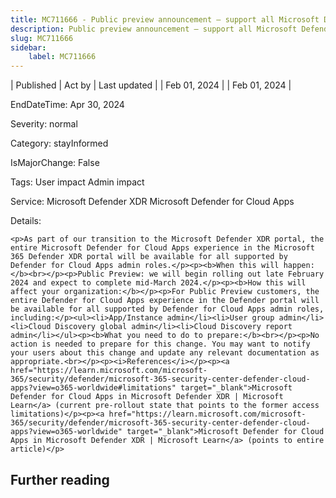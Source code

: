 ```yaml
---
title: MC711666 - Public preview announcement – support all Microsoft Defender for Cloud Apps users by Microsoft Defender XDR portal
description: Public preview announcement – support all Microsoft Defender for Cloud Apps users by Microsoft Defender XDR portal
slug: MC711666
sidebar:
    label: MC711666
---
```



| Published | Act by | Last updated |
| Feb 01, 2024 |  | Feb 01, 2024 |

EndDateTime: Apr 30, 2024

Severity: normal

Category: stayInformed

IsMajorChange: False

Tags: User impact Admin impact

Service: Microsoft Defender XDR Microsoft Defender for Cloud Apps

Details: 

```
<p>As part of our transition to the Microsoft Defender XDR portal, the entire Microsoft Defender for Cloud Apps experience in the Microsoft 365 Defender XDR portal will be available for all supported by Defender for Cloud Apps admin roles.</p><p><b>When this will happen:</b><br></p><p>Public Preview: we will begin rolling out late February 2024 and expect to complete mid-March 2024.</p><p><b>How this will affect your organization:</b></p><p>For Public Preview customers, the entire Defender for Cloud Apps experience in the Defender portal will be available for all supported by Defender for Cloud Apps admin roles, including:</p><ul><li>App/Instance admin</li><li>User group admin</li><li>Cloud Discovery global admin</li><li>Cloud Discovery report admin</li></ul><p><b>What you need to do to prepare:</b><br></p><p>No action is needed to prepare for this change. You may want to notify your users about this change and update any relevant documentation as appropriate.<br></p><p><i>References</i></p><p><a href="https://learn.microsoft.com/microsoft-365/security/defender/microsoft-365-security-center-defender-cloud-apps?view=o365-worldwide#limitations" target="_blank">Microsoft Defender for Cloud Apps in Microsoft Defender XDR | Microsoft Learn</a> (current pre-rollout state that points to the former access limitations)</p><p><a href="https://learn.microsoft.com/microsoft-365/security/defender/microsoft-365-security-center-defender-cloud-apps?view=o365-worldwide" target="_blank">Microsoft Defender for Cloud Apps in Microsoft Defender XDR | Microsoft Learn</a> (points to entire article)</p>
```

## Further reading
